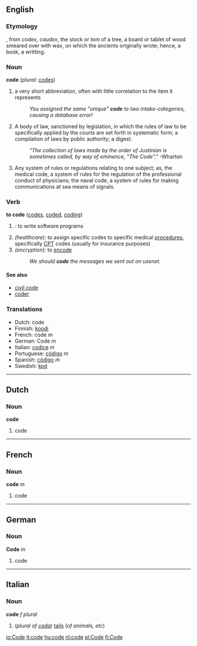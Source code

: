 ==English==

===Etymology===
{{F.}}, from {{L.}} ''codex, caudex'', the stock or ''tem'' of a tree, a board or tablet of wood smeared over with wax, on which the ancients originally wrote; hence, a book, a writting.

===Noun===
'''code''' (''plural:'' [[codes]])
# a very short abbreviation, often with little correlation to the item it represents
#:''You assigned the same "unique" '''code''' to two intake-categories, causing a database error!''
# A body of law, sanctioned by legislation, in which the rules of law to be specifically applied by the courts are set forth in systematic form; a compilation of laws by public authority; a digest.
#:''"The collection of laws made by the order of Justinian is sometimes called, by way of eminence, "The Code"."''  -Wharton
# Any system of rules or regulations relating to one subject; as, the medical code, a system of rules for the regulation of the professional conduct of physicians; the naval code, a system of rules for making communications at sea means of signals.

===Verb===
'''to code'''  ([[codes]], [[coded]], [[coding]])
# {{cattag|computing}}: to write software programs
# ''(healthcare):'' to assign specific codes to specific medical [[procedures]], specifically [[CPT]] codes (usually for insurance purposes)
# ''(encryption):'' to [[encode]]
#:''We should '''code''' the messages we sent out on usenet.''

====See also====
*[[civil code]]
*[[coder]]

===Translations===
*Dutch: code
*Finnish: [[koodi]]
*French: code ''m''
*German: Code ''m''
*Italian: [[codice]] ''m''
*Portuguese: [[código]] ''m''
*Spanish: [[código]] ''m''
*Swedish: [[kod]]

----

==Dutch==
===Noun===
'''code'''

#code

----
==French==
===Noun===
'''code''' ''m''

#code

----
==German==
===Noun===
'''Code''' ''m''

#code

----
==Italian==
===Noun===
'''code''' ''f plural''

#(''plural of [[coda#Italian|coda]]'') [[tail]]s (''of animals, etc'')

[[io:Code]]
[[it:code]]
[[hu:code]]
[[nl:code]]
[[pl:Code]]
[[fi:Code]]